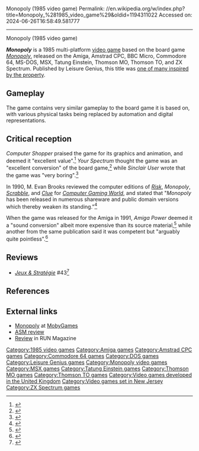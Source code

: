 Monopoly (1985 video game)
Permalink: //en.wikipedia.org/w/index.php?title=Monopoly_%281985_video_game%29&oldid=1194311022
Accessed on: 2024-06-26T16:58:49.581777



------
Monopoly (1985 video game)
{{Short description|1985 video game}}

{{Infobox video game
| title = Monopoly
| image = Monopoly 1985 cover.jpg
| publisher = Leisure Genius
| series = ''[[Monopoly in video games|Monopoly]]''
| platforms = [[Amiga]], [[Amstrad CPC]], [[BBC Micro]], [[Commodore 64]], [[MS-DOS]], [[MSX]], [[Tatung Einstein]], Thomson MO, Thomson TO, [[ZX Spectrum]]
| released = 1985
| genre = [[Strategy video game|Strategy]], board game
}}

'''''Monopoly''''' is a 1985 multi-platform [[video game]] based on the board game ''[[Monopoly (game)|Monopoly]]'', released on the Amiga, Amstrad CPC, BBC Micro, Commodore 64, MS-DOS, MSX, Tatung Einstein, Thomson MO, Thomson TO, and ZX Spectrum. Published by Leisure Genius, this title was [[Monopoly in video games|one of many inspired by the property]].

== Gameplay ==
The game contains very similar gameplay to the board game it is based on, with various physical tasks being replaced by automation and digital representations.

== Critical reception ==
''Computer Shopper'' praised the game for its graphics and animation, and deemed it "excellent value".<ref>{{Cite web|url=https://archive.org/stream/Computer_Gamer_Issue_17_1986-08_Argus_Press_GB#page/n94/mode/1up|title=Computer Gamer - Issue 17 (1986-08)(Argus Press)(GB)|website=archive.org|date=August 1986 |access-date=2016-10-02}}</ref> ''Your Spectrum'' thought the game was an "excellent conversion" of the board game,<ref>{{Cite web|url=http://www.users.globalnet.co.uk/~jg27paw4/yr20/yr20_51.htm|title=Your Spectrum 20 - Joystick Jury|website=www.users.globalnet.co.uk|access-date=2016-10-02}}</ref> while ''Sinclair User'' wrote that the game was "very boring".<ref>{{Cite web|url=https://archive.org/stream/sinclair-user-magazine-042/SinclairUser_042_Sep_1985#page/n23/mode/1up|title=Sinclair User Magazine Issue 042|website=archive.org|date=September 1985 |access-date=2016-10-02}}</ref> 

In 1990, M. Evan Brooks reviewed the computer editions of ''[[The Computer Edition of Risk: The World Conquest Game|Risk]]'', ''Monopoly'', ''[[The Computer Edition of Scrabble|Scrabble]]'', and ''[[Clue: Master Detective|Clue]]'' for ''[[Computer Gaming World]]'', and stated that "''Monopoly'' has been released in numerous shareware and public domain versions which thereby weaken its standing."<ref name="CGW69">{{cite magazine |last=Brooks |first=M. Evan |title=CLASSIC CONVERSIONS |magazine=Computer Gaming World |date=March 1990 |volume=1 |issue=69 |pages=44–45}}</ref>

When the game was released for the Amiga in 1991, ''Amiga Power'' deemed it a "sound conversion" albeit more expensive than its source material,<ref>{{Cite web|url=https://archive.org/stream/Amiga_Power_Issue_03_1991-07_Future_Publishing_GB#page/n71/mode/1up|title=Amiga Power - Issue 03 (1991-07)(Future Publishing)(GB)|website=archive.org|access-date=2016-10-02}}</ref> while another from the same publication said it was competent but "arguably quite pointless".<ref>{{Cite web|url=https://archive.org/stream/Amiga_Power_Issue_04_1991-08_Future_Publishing_GB#page/n97/mode/1up|title=Amiga Power - Issue 04 (1991-08)(Future Publishing)(GB)|website=archive.org|access-date=2016-10-02}}</ref>

==Reviews==
*''[[:fr:Jeux et Stratégie|Jeux & Stratégie]]'' #43<ref>{{cite web | url=https://archive.org/details/jeux-et-strategie-43/page/70/mode/2up | title=Jeux & stratégie 43 | date=February 1987 }}</ref>

== References ==
{{Reflist}}

== External links ==
{{Portal|Video games|1980s}}
* [https://www.mobygames.com/game/monopoly_____ Monopoly] at [[MobyGames]]
* [https://www.kultboy.com/index.php?site=t&id=12137 ASM review]
*[https://archive.org/details/run-magazine-61/page/n25/mode/2up Review] in RUN Magazine

{{Monopoly}}
{{Authority control}}

[[Category:1985 video games]]
[[Category:Amiga games]]
[[Category:Amstrad CPC games]]
[[Category:Commodore 64 games]]
[[Category:DOS games]]
[[Category:Leisure Genius games]]
[[Category:Monopoly video games]]
[[Category:MSX games]]
[[Category:Tatung Einstein games]]
[[Category:Thomson MO games]]
[[Category:Thomson TO games]]
[[Category:Video games developed in the United Kingdom]]
[[Category:Video games set in New Jersey]]
[[Category:ZX Spectrum games]]